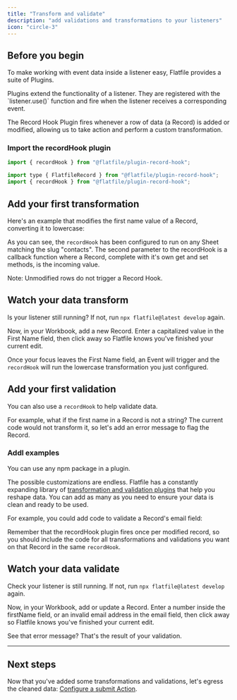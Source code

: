 ```yaml
---
title: "Transform and validate"
description: "add validations and transformations to your listeners"
icon: "circle-3"
---
```


<Snippet file="shared/dxpbanner.mdx" />

## Before you begin

To make working with event data inside a listener easy, Flatfile provides a suite of Plugins.

<Note>
  Plugins extend the functionality of a listener. They are registered with the
  `listener.use()` function and fire when the listener receives a corresponding
  event.
</Note>

The Record Hook Plugin fires whenever a row of data (a Record) is added or modified, allowing us to take action and perform a custom transformation.

### Import the recordHook plugin

<CodeGroup>

```js javascript
import { recordHook } from "@flatfile/plugin-record-hook";
```

```js typescript
import type { FlatfileRecord } from "@flatfile/plugin-record-hook";
import { recordHook } from "@flatfile/plugin-record-hook";
```

</CodeGroup>

## Add your first transformation

Here's an example that modifies the first name value of a Record, converting it to lowercase:

<Snippet file="quickstart/block1.mdx" />

As you can see, the `recordHook` has been configured to run on any Sheet matching
the slug "contacts". The second parameter to the recordHook is a callback function where a Record, complete with it's own get and set methods, is the incoming value.

<Info>Note: Unmodified rows do not trigger a Record Hook.</Info>

## Watch your data transform

Is your listener still running? If not, run `npx flatfile@latest develop` again.

Now, in your Workbook, add a new Record. Enter a capitalized value in the First Name field, then click away so Flatfile knows you've finished your current edit.

Once your focus leaves the First Name field, an Event will trigger and the `recordHook` will run the lowercase transformation you just configured.

## Add your first validation

You can also use a `recordHook` to help validate data.

For example, what if the first name in a Record is not a string? The current code would not transform it, so let's add an error message to flag the Record.

<Snippet file="quickstart/block2.mdx" />

### Addl examples

<Tip>You can use any npm package in a plugin.</Tip>

The possible customizations are endless. Flatfile has a constantly expanding library of [transformation and validation plugins](https://flatfile.com/plugins/category/transform/) that help you reshape data. You can add as many as you need to ensure your data is clean and ready to be used.

For example, you could add code to validate a Record's email field:

<Snippet file="quickstart/block3.mdx" />

Remember that the recordHook plugin fires once per modified record, so you should include the code for all transformations and validations you want on that Record in the same `recordHook`.

## Watch your data validate

Check your listener is still running. If not, run `npx flatfile@latest develop` again.

Now, in your Workbook, add or update a Record. Enter a number inside the firstName field, or an invalid email address in the email field, then click away so Flatfile knows you've finished your current edit.

See that error message? That's the result of your validation.

---

## Next steps

Now that you've added some transformations and validations, let's egress the cleaned data: [Configure a submit Action](../custom/submit-action).
